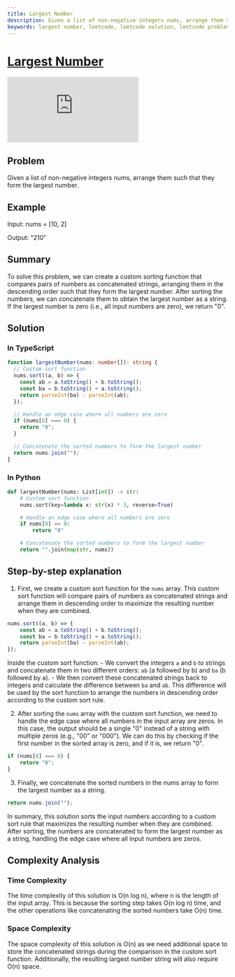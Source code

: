 ```yaml
---
title: Largest Number
description: Given a list of non-negative integers nums, arrange them such that they form the largest number.
keywords: largest number, leetcode, leetcode solution, leetcode problem, leetcode solution in typescript, leetcode solution in python
---
```



# [Largest Number](https://leetcode.com/problems/largest-number/) <DifficultyChip difficulty="medium" />

<div className="iframe-container">
	<iframe className="responsive-iframe" src="https://www.youtube.com/embed/WDx6Y4i4xJ8"
					title="YouTube video player" frameBorder="0"
					allow="accelerometer; autoplay; clipboard-write; encrypted-media; gyroscope; picture-in-picture"
					allowFullScreen></iframe>
</div>

## Problem

Given a list of non-negative integers nums, arrange them such that they form the largest number.

## Example

Input: nums = [10, 2]

Output: "210"

## Summary

To solve this problem, we can create a custom sorting function that compares pairs of numbers as concatenated strings, arranging them in the descending order such that they form the largest number. After sorting the numbers, we can concatenate them to obtain the largest number as a string. If the largest number is zero (i.e., all input numbers are zero), we return "0".

## Solution

### In TypeScript

```typescript
function largestNumber(nums: number[]): string {
  // Custom sort function
  nums.sort((a, b) => {
    const ab = a.toString() + b.toString();
    const ba = b.toString() + a.toString();
    return parseInt(ba) - parseInt(ab);
  });

  // Handle an edge case where all numbers are zero
  if (nums[0] === 0) {
    return "0";
  }

  // Concatenate the sorted numbers to form the largest number
  return nums.join("");
}
```

### In Python

```python
def largestNumber(nums: List[int]) -> str:
	# Custom sort function
	nums.sort(key=lambda x: str(x) * 3, reverse=True)

	# Handle an edge case where all numbers are zero
	if nums[0] == 0:
		return "0"

	# Concatenate the sorted numbers to form the largest number
	return "".join(map(str, nums))
```

## Step-by-step explanation

1. First, we create a custom sort function for the `nums` array. This custom sort function will compare pairs of numbers as concatenated strings and arrange them in descending order to maximize the resulting number when they are combined.

```typescript
nums.sort((a, b) => {
	const ab = a.toString() + b.toString();
	const ba = b.toString() + a.toString();
	return parseInt(ba) - parseInt(ab);
});
```

Inside the custom sort function:
	- We convert the integers `a` and `b` to strings and concatenate them in two different orders: `ab` (a followed by b) and `ba` (b followed by a).
	- We then convert these concatenated strings back to integers and calculate the difference between `ba` and `ab`. This difference will be used by the sort function to arrange the numbers in descending order according to the custom sort rule.

2. After sorting the `nums` array with the custom sort function, we need to handle the edge case where all numbers in the input array are zeros. In this case, the output should be a single "0" instead of a string with multiple zeros (e.g., "00" or "000"). We can do this by checking if the first number in the sorted array is zero, and if it is, we return "0".

```typescript
if (nums[0] === 0) {
	return "0";
}
```

3. Finally, we concatenate the sorted numbers in the nums array to form the largest number as a string.

```typescript
return nums.join("");
```

In summary, this solution sorts the input numbers according to a custom sort rule that maximizes the resulting number when they are combined. After sorting, the numbers are concatenated to form the largest number as a string, handling the edge case where all input numbers are zeros.

## Complexity Analysis

### Time Complexity

The time complexity of this solution is O(n log n), where n is the length of the input array. This is because the sorting step takes O(n log n) time, and the other operations like concatenating the sorted numbers take O(n) time.

### Space Complexity

The space complexity of this solution is O(n) as we need additional space to store the concatenated strings during the comparison in the custom sort function. Additionally, the resulting largest number string will also require O(n) space.
